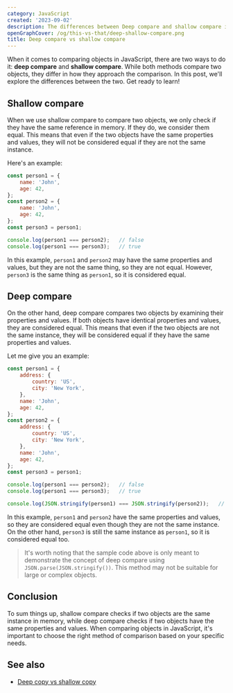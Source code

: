 ```yaml
---
category: JavaScript
created: '2023-09-02'
description: The differences between Deep compare and shallow compare in JavaScript
openGraphCover: /og/this-vs-that/deep-shallow-compare.png
title: Deep compare vs shallow compare
---
```


When it comes to comparing objects in JavaScript, there are two ways to do it: **deep compare** and **shallow compare**. While both methods compare two objects, they differ in how they approach the comparison. In this post, we'll explore the differences between the two. Get ready to learn!

## Shallow compare

When we use shallow compare to compare two objects, we only check if they have the same reference in memory. If they do, we consider them equal. This means that even if the two objects have the same properties and values, they will not be considered equal if they are not the same instance.

Here's an example:

```js
const person1 = {
    name: 'John',
    age: 42,
};
const person2 = {
    name: 'John',
    age: 42,
};
const person3 = person1;

console.log(person1 === person2);   // false
console.log(person1 === person3);   // true
```

In this example, `person1` and `person2` may have the same properties and values, but they are not the same thing, so they are not equal. However, `person3` is the same thing as `person1`, so it is considered equal.

## Deep compare

On the other hand, deep compare compares two objects by examining their properties and values. If both objects have identical properties and values, they are considered equal. This means that even if the two objects are not the same instance, they will be considered equal if they have the same properties and values.

Let me give you an example:

```javascript
const person1 = {
    address: {
        country: 'US',
        city: 'New York',
    },
    name: 'John',
    age: 42,
};
const person2 = {
    address: {
        country: 'US',
        city: 'New York',
    },
    name: 'John',
    age: 42,
};
const person3 = person1;

console.log(person1 === person2);   // false
console.log(person1 === person3);   // true

console.log(JSON.stringify(person1) === JSON.stringify(person2));   // true
```

In this example, `person1` and `person2` have the same properties and values, so they are considered equal even though they are not the same instance. On the other hand, `person3` is still the same instance as `person1`, so it is considered equal too.

> It's worth noting that the sample code above is only meant to demonstrate the concept of deep compare using `JSON.parse(JSON.stringify())`. This method may not be suitable for large or complex objects.

## Conclusion

To sum things up, shallow compare checks if two objects are the same instance in memory, while deep compare checks if two objects have the same properties and values. When comparing objects in JavaScript, it's important to choose the right method of comparison based on your specific needs.

## See also

-   [Deep copy vs shallow copy](https://phuoc.ng/collection/this-vs-that/deep-copy-vs-shallow-copy)
